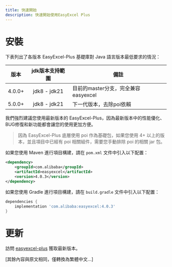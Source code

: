 ```yaml
---
title: 快速開始
description: 快速開始使用EasyExcel Plus
---
```


# 安裝

下表列出了各版本 EasyExcel-Plus 基礎庫對 Java 語言版本最低要求的情況：

| 版本   | jdk版本支持範圍 | 備註                             |
|--------|:---------------:|----------------------------------|
| 4.0.0+ | jdk8 - jdk21     | 目前的master分支，完全兼容easyexcel |
| 5.0.0+ | jdk8 - jdk21     | 下一代版本，去除poi依賴            |

我們強烈建議您使用最新版本的 EasyExcel-Plus，因為最新版本中的性能優化、BUG修復和新功能都會讓您的使用更加方便。

> 因為 EasyExcel-Plus 底層使用 poi 作為基礎包，如果您使用 4+ 以上的版本，並且項目中已經有 poi 相關組件，需要您手動排除 poi 的相關 jar 包。

如果您使用 Maven 進行項目構建，請在 `pom.xml` 文件中引入以下配置：
```xml
<dependency>
    <groupId>com.alibaba</groupId>
    <artifactId>easyexcel</artifactId>
    <version>4.0.3</version>
</dependency>
```

如果您使用 Gradle 進行項目構建，請在 `build.gradle` 文件中引入以下配置：
```gradle
dependencies {
    implementation 'com.alibaba:easyexcel:4.0.3'
}
```

# 更新

訪問 [easyexcel-plus](https://github.com/alibaba/easyexcel) 獲取最新版本。

[其餘內容與原文相同，僅轉換為繁體中文...] 